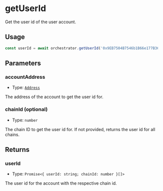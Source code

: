 # getUserId 

Get the user id of the user account.

## Usage

```typescript copy
const userId = await orchestrator.getUserId('0x9EB7504B7546b1B66e177B364A3566eC10132A40')
```

## Parameters

### accountAddress

- Type: [`Address`](https://viem.sh/docs/glossary/types#address)

The address of the account to get the user id for.

### chainId (optional)

- Type: `number`

The chain ID to get the user id for. If not provided, returns the user id for all chains.

## Returns

### userId

- Type: `Promise<{ userId: string; chainId: number }[]>`

The user id for the account with the respective chain id.
